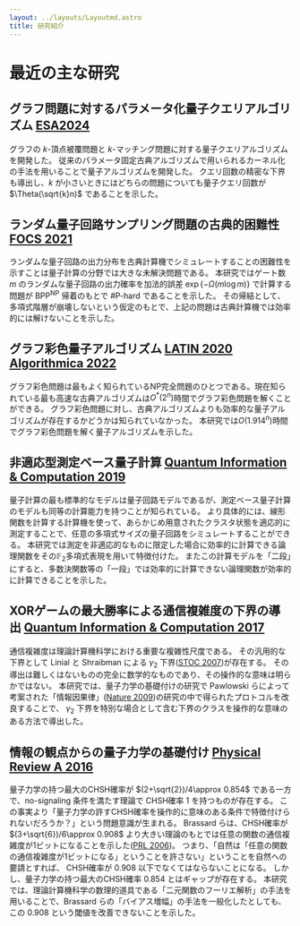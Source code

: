 ```yaml
---
layout: ../layouts/Layoutmd.astro
title: 研究紹介
---
```



# 最近の主な研究

グラフ問題に対するパラメータ化量子クエリアルゴリズム <span class="text-base">[ESA2024](https://arxiv.org/abs/2408.03864)</span>
----------------
グラフの $k$-頂点被覆問題と $k$-マッチング問題に対する量子クエリアルゴリズムを開発した。
従来のパラメータ固定古典アルゴリズムで用いられるカーネル化の手法を用いることで量子アルゴリズムを開発した。
クエリ回数の精密な下界も導出し、$k$ が小さいときにはどちらの問題についても量子クエリ回数が $\Theta(\sqrt{k}n)$ であることを示した。

ランダム量子回路サンプリング問題の古典的困難性 <span class="text-base">[FOCS 2021](https://arxiv.org/abs/2102.01960)</span>
----------------
ランダムな量子回路の出力分布を古典計算機でシミュレートすることの困難性を示すことは量子計算の分野では大きな未解決問題である。
本研究ではゲート数 $m$ のランダムな量子回路の出力確率を加法的誤差 $\exp\{-\Omega(m\log m)\}$ で計算する問題が $\mathsf{BPP}^{\mathsf{NP}}$ 帰着のもとで $\#\mathsf{P}$-hard であることを示した。
その帰結として、多項式階層が崩壊しないという仮定のもとで、上記の問題は古典計算機では効率的には解けないことを示した。

グラフ彩色量子アルゴリズム <span class="text-base">[LATIN 2020](https://doi.org/10.1007/978-3-030-61792-9_31) [Algorithmica 2022](https://doi.org/10.1007/s00453-022-00976-2)</span>
----------------
グラフ彩色問題は最もよく知られているNP完全問題のひとつである。現在知られている最も高速な古典アルゴリズムは$O^*(2^n)$時間でグラフ彩色問題を解くことができる。
グラフ彩色問題に対し、古典アルゴリズムよりも効率的な量子アルゴリズムが存在するかどうかは知られていなかった。
本研究では$O(1.914^n)$時間でグラフ彩色問題を解く量子アルゴリズムを示した。

非適応型測定ベース量子計算 <span class="text-base">[Quantum Information & Computation 2019](https://doi.org/10.26421/QIC19.5-6)</span>
----------------
量子計算の最も標準的なモデルは量子回路モデルであるが、測定ベース量子計算のモデルも同等の計算能力を持つことが知られている。
より具体的には、線形関数を計算する計算機を使って、あらかじめ用意されたクラスタ状態を適応的に測定することで、任意の多項式サイズの量子回路をシミュレートすることができる。
本研究では測定を非適応的なものに限定した場合に効率的に計算できる論理関数をその$\mathbb{F}_2$多項式表現を用いて特徴付けた。
またこの計算モデルを「二段」にすると、多数決関数等の「一段」では効率的に計算できない論理関数が効率的に計算できることを示した。

XORゲームの最大勝率による通信複雑度の下界の導出 <span class="text-base">[Quantum Information & Computation 2017](https://doi.org/10.26421/QIC17.15-16)</span>
----------------
通信複雑度は理論計算機科学における重要な複雑性尺度である。
その汎用的な下界として Linial と Shraibman による $\gamma_2$ 下界([STOC 2007](https://doi.org/10.1002/rsa.20232))が存在する。
その導出は難しくはないものの完全に数学的なものであり、その操作的な意味は明らかではない。
本研究では、量子力学の基礎付けの研究で Pawlowski らによって考案された「情報因果律」([Nature 2009](https://doi.org/10.1038/nature08400))の研究の中で得られたプロトコルを改良することで、
$\gamma_2$ 下界を特別な場合として含む下界のクラスを操作的な意味のある方法で導出した。

情報の観点からの量子力学の基礎付け <span class="text-base">[Physical Review A 2016](https://doi.org/10.1103/PhysRevA.94.052130)</span>
----------------
量子力学の持つ最大のCHSH確率が $(2+\sqrt{2})/4\approx 0.854$ である一方で、no-signaling 条件を満たす理論で
CHSH確率 $1$ を持つものが存在する。
この事実より「量子力学の許すCHSH確率を操作的に意味のある条件で特徴付けられないだろうか？」という問題意識が生まれる。
Brassard らは、CHSH確率が $(3+\sqrt{6})/6\approx 0.908$ より大きい理論のもとでは任意の関数の通信複雑度が1ビットになることを示した([PRL 2006](https://doi.org/10.1103/PhysRevLett.96.250401))。
つまり、「自然は「任意の関数の通信複雑度が1ビットになる」ということを許さない」ということを自然への要請とすれば、
CHSH確率が $0.908$ 以下でなくてはならないことになる。
しかし、量子力学の持つ最大のCHSH確率 $0.854$ とはギャップが存在する。
本研究では、理論計算機科学の数理的道具である「二元関数のフーリエ解析」の手法を用いることで、Brassard らの「バイアス増幅」の手法を一般化したとしても、この $0.908$ という閾値を改善できないことを示した。

